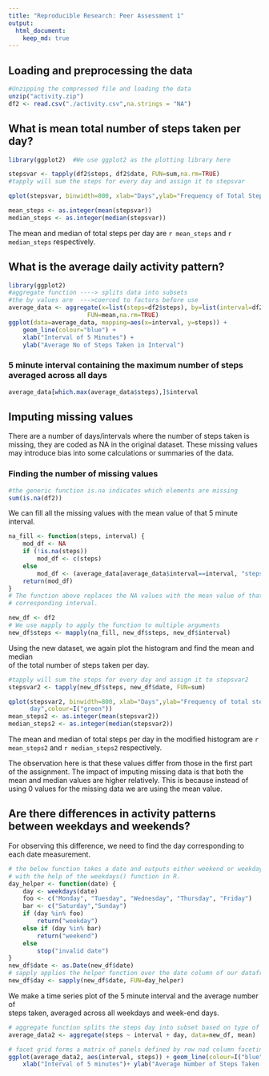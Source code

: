 ```yaml
---
title: "Reproducible Research: Peer Assessment 1"
output: 
  html_document:
    keep_md: true
---
```



## Loading and preprocessing the data
```r
#Unzipping the compressed file and loading the data
unzip("activity.zip")         
df2 <- read.csv("./activity.csv",na.strings = "NA")
```

## What is mean total number of steps taken per day?
```r
library(ggplot2)  #We use ggplot2 as the plotting library here

stepsvar <- tapply(df2$steps, df2$date, FUN=sum,na.rm=TRUE)
#tapply will sum the steps for every day and assign it to stepsvar 

qplot(stepsvar, binwidth=800, xlab="Days",ylab="Frequency of Total Steps Per Day",colour=I("purple"))

mean_steps <- as.integer(mean(stepsvar))
median_steps <- as.integer(median(stepsvar))
```
The mean and median of total steps per day are `r mean_steps` and `r median_steps` respectively.

## What is the average daily activity pattern?
```r
library(ggplot2)
#aggregate function ----> splits data into subsets
#the by values are  --->coerced to factors before use
average_data <- aggregate(x=list(steps=df2$steps), by=list(interval=df2$interval),
                      FUN=mean,na.rm=TRUE)
ggplot(data=average_data, mapping=aes(x=interval, y=steps)) +
    geom_line(colour="blue") +
    xlab("Interval of 5 Minutes") +
    ylab("Average No of Steps Taken in Interval")
```

### 5 minute interval containing the maximum number of steps averaged across all days
```r
average_data[which.max(average_data$steps),]$interval
```

## Imputing missing values

There are a number of days/intervals where the number of steps taken is missing,
they are coded as NA in the original dataset. These missing values may introduce
bias into some calculations or summaries of the data.

### Finding the number of missing values
```r
#the generic function is.na indicates which elements are missing
sum(is.na(df2))
```

We can fill all the missing values with the mean value of that 5 minute interval.

```r
na_fill <- function(steps, interval) {
    mod_df <- NA
    if (!is.na(steps))
        mod_df <- c(steps)
    else
        mod_df <- (average_data[average_data$interval==interval, "steps"])
    return(mod_df)
}
# The function above replaces the NA values with the mean value of that 
# corresponding interval.

new_df <- df2
# We use mapply to apply the function to multiple arguments
new_df$steps <- mapply(na_fill, new_df$steps, new_df$interval)

```
Using the new dataset, we again plot the histogram and find the mean and median  
of the total number of steps taken per day.

```r
#tapply will sum the steps for every day and assign it to stepsvar2 
stepsvar2 <- tapply(new_df$steps, new_df$date, FUN=sum)

qplot(stepsvar2, binwidth=800, xlab="Days",ylab="Frequency of total steps per 
      day",colour=I("green"))
mean_steps2 <- as.integer(mean(stepsvar2))
median_steps2 <- as.integer(median(stepsvar2))
```
The mean and median of total steps per day in the modified histogram are
`r mean_steps2` and  `r median_steps2` respectively.  

The observation here is that these values differ from those in the first part
of the assignment. The impact of imputing missing data is that both the mean
and median values are higher relatively. This is because instead of using 0
values for the missing data we are using the mean value.

## Are there differences in activity patterns between weekdays and weekends?

For observing this difference, we need to find the day corresponding to 
each date measurement.

```r
# the below function takes a date and outputs either weekend or weekday
# with the help of the weekdays() function in R.
day_helper <- function(date) {
    day <- weekdays(date)
    foo <- c("Monday", "Tuesday", "Wednesday", "Thursday", "Friday")
    bar <- c("Saturday","Sunday")
    if (day %in% foo)
        return("weekday")
    else if (day %in% bar)
        return("weekend")
    else
        stop("invalid date")
}
new_df$date <- as.Date(new_df$date)
# sapply applies the helper function over the date column of our dataframe
new_df$day <- sapply(new_df$date, FUN=day_helper)
```

We make a time series plot of the 5 minute interval and the average number of  
steps taken, averaged across all weekdays and week-end days.
```r

# aggregate function splits the steps day into subset based on type of day
average_data2 <- aggregate(steps ~ interval + day, data=new_df, mean)

# facet grid forms a matrix of panels defined by row nad column faceting variables.
ggplot(average_data2, aes(interval, steps)) + geom_line(colour=I("blue")) + facet_grid(day ~ .) +
    xlab("Interval of 5 minutes")+ ylab("Average Number of Steps Taken in Interval")
```